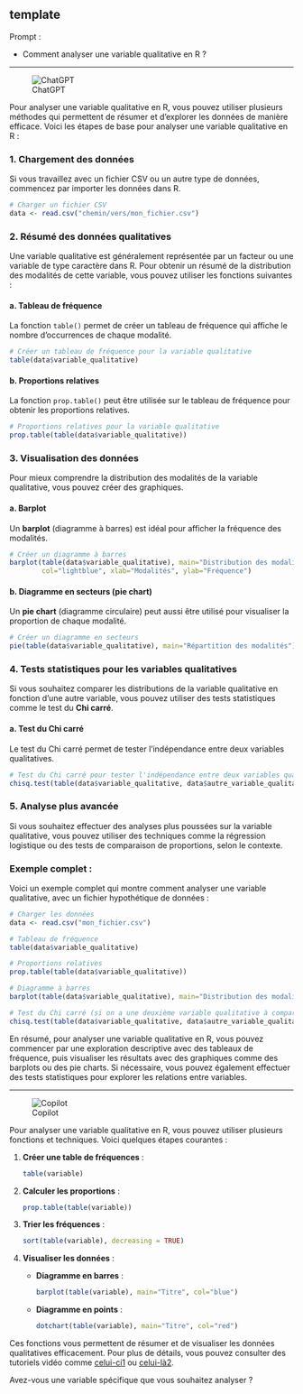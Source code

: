 ## template

::: {.callout-note appearance="simple"}
Prompt : 

* Comment analyser une variable qualitative en R ?


:::

----

![ChatGPT](../img/ChatGPT.PNG)

Pour analyser une variable qualitative en R, vous pouvez utiliser plusieurs méthodes qui permettent de résumer et d'explorer les données de manière efficace. Voici les étapes de base pour analyser une variable qualitative en R :

### 1. **Chargement des données**
Si vous travaillez avec un fichier CSV ou un autre type de données, commencez par importer les données dans R.

```R
# Charger un fichier CSV
data <- read.csv("chemin/vers/mon_fichier.csv")
```

### 2. **Résumé des données qualitatives**
Une variable qualitative est généralement représentée par un facteur ou une variable de type caractère dans R. Pour obtenir un résumé de la distribution des modalités de cette variable, vous pouvez utiliser les fonctions suivantes :

#### a. **Tableau de fréquence**
La fonction `table()` permet de créer un tableau de fréquence qui affiche le nombre d’occurrences de chaque modalité.

```R
# Créer un tableau de fréquence pour la variable qualitative
table(data$variable_qualitative)
```

#### b. **Proportions relatives**
La fonction `prop.table()` peut être utilisée sur le tableau de fréquence pour obtenir les proportions relatives.

```R
# Proportions relatives pour la variable qualitative
prop.table(table(data$variable_qualitative))
```

### 3. **Visualisation des données**
Pour mieux comprendre la distribution des modalités de la variable qualitative, vous pouvez créer des graphiques.

#### a. **Barplot**
Un **barplot** (diagramme à barres) est idéal pour afficher la fréquence des modalités.

```R
# Créer un diagramme à barres
barplot(table(data$variable_qualitative), main="Distribution des modalités",
        col="lightblue", xlab="Modalités", ylab="Fréquence")
```

#### b. **Diagramme en secteurs (pie chart)**
Un **pie chart** (diagramme circulaire) peut aussi être utilisé pour visualiser la proportion de chaque modalité.

```R
# Créer un diagramme en secteurs
pie(table(data$variable_qualitative), main="Répartition des modalités")
```

### 4. **Tests statistiques pour les variables qualitatives**
Si vous souhaitez comparer les distributions de la variable qualitative en fonction d’une autre variable, vous pouvez utiliser des tests statistiques comme le test du **Chi carré**.

#### a. **Test du Chi carré**
Le test du Chi carré permet de tester l’indépendance entre deux variables qualitatives.

```R
# Test du Chi carré pour tester l'indépendance entre deux variables qualitatives
chisq.test(table(data$variable_qualitative, data$autre_variable_qualitative))
```

### 5. **Analyse plus avancée**
Si vous souhaitez effectuer des analyses plus poussées sur la variable qualitative, vous pouvez utiliser des techniques comme la régression logistique ou des tests de comparaison de proportions, selon le contexte.

### Exemple complet :
Voici un exemple complet qui montre comment analyser une variable qualitative, avec un fichier hypothétique de données :

```R
# Charger les données
data <- read.csv("mon_fichier.csv")

# Tableau de fréquence
table(data$variable_qualitative)

# Proportions relatives
prop.table(table(data$variable_qualitative))

# Diagramme à barres
barplot(table(data$variable_qualitative), main="Distribution des modalités", col="lightgreen", xlab="Modalités", ylab="Fréquence")

# Test du Chi carré (si on a une deuxième variable qualitative à comparer)
chisq.test(table(data$variable_qualitative, data$autre_variable_qualitative))
```

En résumé, pour analyser une variable qualitative en R, vous pouvez commencer par une exploration descriptive avec des tableaux de fréquence, puis visualiser les résultats avec des graphiques comme des barplots ou des pie charts. Si nécessaire, vous pouvez également effectuer des tests statistiques pour explorer les relations entre variables.

----

![Copilot](../img/copilot.PNG)

Pour analyser une variable qualitative en R, vous pouvez utiliser plusieurs fonctions et techniques. Voici quelques étapes courantes :

1. **Créer une table de fréquences** :
   ```R
   table(variable)
   ```

2. **Calculer les proportions** :
   ```R
   prop.table(table(variable))
   ```

3. **Trier les fréquences** :
   ```R
   sort(table(variable), decreasing = TRUE)
   ```

4. **Visualiser les données** :
   - **Diagramme en barres** :
     ```R
     barplot(table(variable), main="Titre", col="blue")
     ```
   - **Diagramme en points** :
     ```R
     dotchart(table(variable), main="Titre", col="red")
     ```

Ces fonctions vous permettent de résumer et de visualiser les données qualitatives efficacement. Pour plus de détails, vous pouvez consulter des tutoriels vidéo comme [celui-ci](https://www.youtube.com/watch?v=1acAZNIXpd8)[1](https://www.youtube.com/watch?v=1acAZNIXpd8) ou [celui-là](https://www.youtube.com/watch?v=jRkZoNemVGQ)[2](https://www.youtube.com/watch?v=jRkZoNemVGQ).

Avez-vous une variable spécifique que vous souhaitez analyser ?
